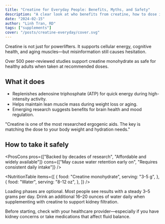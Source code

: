 ```yaml
---
title: "Creatine for Everyday People: Benefits, Myths, and Safety"
description: "A clear look at who benefits from creatine, how to dose it, and what the science really says."
date: "2024-02-15"
author: "Linh Tran, RD"
tags: ["supplements"]
cover: "/posts/creatine-everyday/cover.svg"
---
```


Creatine is not just for powerlifters. It supports cellular energy, cognitive health, and aging muscles—but misinformation still causes hesitation.

<Callout type="info" title="Science Snapshot">
Over 500 peer-reviewed studies support creatine monohydrate as safe for healthy adults when taken at recommended doses.
</Callout>

## What it does

- Replenishes adenosine triphosphate (ATP) for quick energy during high-intensity activity.
- Helps maintain lean muscle mass during weight loss or aging.
- Emerging research suggests benefits for brain health and mood regulation.

<Quote cite="Dr. Priya Desai, sports medicine">
"Creatine is one of the most researched ergogenic aids. The key is matching the dose to your body weight and hydration needs."
</Quote>

## How to take it safely

<ProsCons pros={["Backed by decades of research", "Affordable and widely available"]} cons={["May cause water retention early on", "Requires consistent daily intake"]} />

<NutritionTable items={[
  { food: "Creatine monohydrate", serving: "3-5 g", },
  { food: "Water", serving: "8-12 oz", },
]} />

<Note>
Loading phases are optional. Most people see results with a steady 3–5 grams per day.
</Note>

<Callout type="success" title="Hydration Matters">
Drink an additional 16–20 ounces of water daily when supplementing with creatine to support kidney filtration.
</Callout>

Before starting, check with your healthcare provider—especially if you have kidney concerns or take medications that affect fluid balance.
